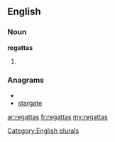 ==English==

===Noun===
'''regattas'''

# {{plural of|[[regatta]]}}

===Anagrams===
* {{alphagram|aaegrstt}}
* [[stargate#English|stargate]]

[[Category:English plurals]]

[[ar:regattas]]
[[fr:regattas]]
[[my:regattas]]